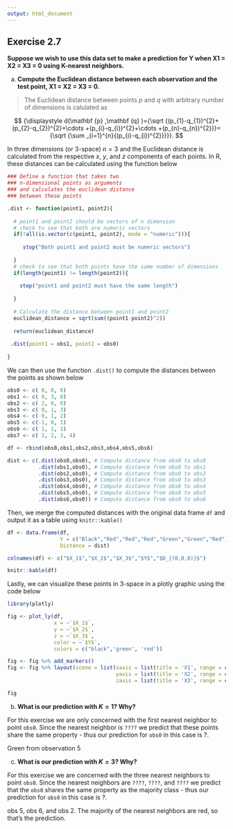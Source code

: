 ```yaml
---
output: html_document
---
```


## Exercise 2.7

__Suppose we wish to use this data set to make a prediction for Y when X1 = X2 = X3 = 0 using K-nearest neighbors.__

a. __Compute the Euclidean distance between each observation and the test point, X1 = X2 = X3 = 0.__

>The Euclidean distance between points $p$ and $q$ with arbitrary number of dimensions is calulated as

$$
{\displaystyle d(\mathbf {p} ,\mathbf {q} )={\sqrt {(p_{1}-q_{1})^{2}+(p_{2}-q_{2})^{2}+\cdots +(p_{i}-q_{i})^{2}+\cdots +(p_{n}-q_{n})^{2}}}={\sqrt {\sum _{i=1}^{n}{(p_{i}-q_{i})^{2}}}}}.
$$

In three dimensions (or 3-space) $n = 3$ and the Euclidean distance is calculated from the respective $x$, $y$, and $z$ components of each points.  In R, these distances can be calculated using the function below

```r
### Define a function that takes two 
### n-dimensional points as arguments
### and calculates the euclidean distance 
### between these points

.dist <- function(point1, point2){
  
  # point1 and point2 should be vectors of n dimension
  # check to see that both are numeric vectors
  if(!all(is.vector(c(point1, point2), mode = "numeric"))){
    
     stop("Both point1 and point2 must be numeric vectors")
    
  }
  # check to see that both points have the same number of dimensions
  if(length(point1) != length(point2)){
    
    stop("point1 and point2 must have the same length")
    
  }
  
  # Calculate the distance between point1 and point2
  euclidean_distance = sqrt(sum((point1-point2)^2))
    
  return(euclidean_distance)
  
 .dist(point1 = obs1, point2 = obs0)
  
}

```

We can then use the function `.dist()` to compute the distances between the points as shown below

```r
obs0 <- c( 0, 0, 0)
obs1 <- c( 0, 3, 0)
obs2 <- c( 2, 0, 0)
obs3 <- c( 0, 1, 3)
obs4 <- c( 0, 1, 2)
obs5 <- c(-1, 0, 1)
obs6 <- c( 1, 1, 1)
obs7 <- c( 1, 2, 3, 4)

df <- rbind(obs0,obs1,obs2,obs3,obs4,obs5,obs6)

dist <- c(.dist(obs0,obs0), # Compute distance from obs0 to obs0
          .dist(obs1,obs0), # Compute distance from obs0 to obs1
          .dist(obs2,obs0), # Compute distance from obs0 to obs2
          .dist(obs3,obs0), # Compute distance from obs0 to obs3
          .dist(obs4,obs0), # Compute distance from obs0 to obs4
          .dist(obs5,obs0), # Compute distance from obs0 to obs5
          .dist(obs6,obs0)) # Compute distance from obs0 to obs6
```

Then, we merge the computed distances with the original data frame `df` and output it as a table using `knitr::kable()`

```r


df <- data.frame(df,
                 Y = c("Black","Red","Red","Red","Green","Green","Red"),
                 Distance = dist)

colnames(df) <- c("$X_1$","$X_2$","$X_3$","$Y$","$D_{(0,0,0)}$")

knitr::kable(df)
```

Lastly, we can visualize these points in 3-space in a plotly graphic using the code below

```r
library(plotly)

fig <- plot_ly(df, 
               x = ~`$X_1$`,
               y = ~`$X_2$`, 
               z = ~`$X_3$`, 
               color = ~`$Y$`, 
               colors = c("black",'green', 'red'))

fig <- fig %>% add_markers()
fig <- fig %>% layout(scene = list(xaxis = list(title = 'X1', range = c(-5,5)),
                                   yaxis = list(title = 'X2', range = c(-5,5)),
                                   zaxis = list(title = 'X3', range = c(-5,5))))

fig
```

b. __What is our prediction with $K = 1$? Why?__

For this exercise we are only concerned with the first nearest neighbor to point `obs0`.  Since the nearest neighbor is `????` we predict that these points share the same property - thus our prediction for `obs0` in this case is ?.

Green from observation 5
    
c. __What is our prediction with $K = 3$? Why?__

For this exercise we are concerned with the three nearest neighbors to point `obs0`.  Since the nearest neighbors are `????`, `????`, and `????` we predict that the `obs0` shares the same property as the majority class - thus our prediction for `obs0` in this case is ?.

obs 5, obs 6, and obs 2.  The majority of the nearest neighbors are red, so that's the prediction.
